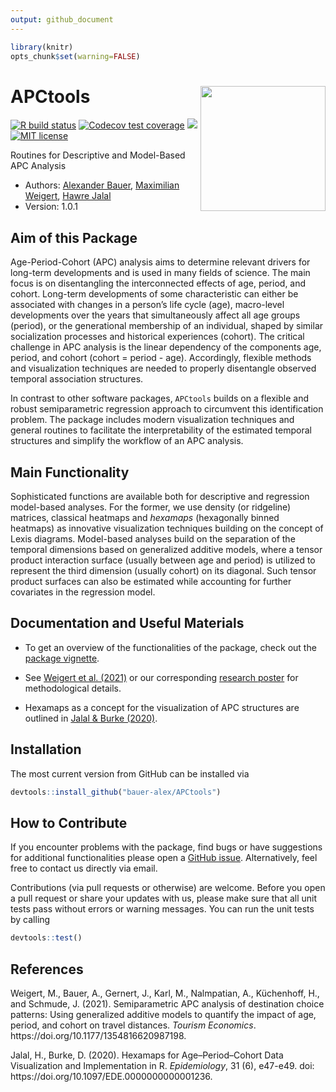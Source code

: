 ```yaml
---
output: github_document
---
```


```r
library(knitr)
opts_chunk$set(warning=FALSE)
```

# APCtools <img src="man/figures/hex-sticker/hex-sticker.svg" align="right" width="200"/>

<!-- badges: start -->
[![R build status](https://github.com/bauer-alex/APCtools/workflows/R-CMD-check/badge.svg)](https://github.com/bauer-alex/APCtools/actions)
[![Codecov test coverage](https://codecov.io/gh/bauer-alex/APCtools/branch/main/graph/badge.svg?token=KrjDYWRi2W)](https://app.codecov.io/gh/bauer-alex/APCtools)
[![](https://cranlogs.r-pkg.org/badges/grand-total/APCtools)](https://cran.r-project.org/package=APCtools)
[![MIT license](https://img.shields.io/badge/license-MIT-brightgreen.svg)](https://opensource.org/licenses/MIT)
<!-- badges: end -->

Routines for Descriptive and Model-Based APC Analysis

* Authors: [Alexander Bauer](https://www.en.stablab.stat.uni-muenchen.de/people/doktoranden/bauer1/index.html), [Maximilian Weigert](https://www.en.stablab.stat.uni-muenchen.de/people/doktoranden/weigert/index.html), [Hawre Jalal](https://www.publichealth.pitt.edu/home/directory/hawre-jalal)
* Version: 1.0.1


## Aim of this Package

Age-Period-Cohort (APC) analysis aims to determine relevant drivers for
long-term developments and is used in many fields of science.
The main focus is on disentangling the interconnected effects of age, period, and
cohort.
Long-term developments of some characteristic can either be associated
with changes in a person's life cycle (age), macro-level developments over the years
that simultaneously affect all age groups (period), or the generational
membership of an individual, shaped by similar socialization processes and historical experiences
(cohort).
The critical challenge in APC analysis is the linear dependency of the
components age, period, and cohort (cohort = period - age).
Accordingly, flexible methods and visualization techniques are needed to properly
disentangle observed temporal association structures.

In contrast to other software packages, `APCtools` builds on a flexible and robust
semiparametric regression approach to circumvent this identification problem.
The package includes modern visualization techniques and general routines to facilitate
the interpretability of the estimated temporal structures and simplify the workflow
of an APC analysis.


## Main Functionality

Sophisticated functions are available both for descriptive and regression model-based analyses.
For the former, we use density (or ridgeline) matrices, classical heatmaps and
*hexamaps* (hexagonally binned heatmaps) as innovative visualization techniques
building on the concept of Lexis
diagrams. Model-based analyses build on the separation of the temporal dimensions
based on generalized additive models, where a tensor product interaction surface
(usually between age and period) is utilized to represent the third dimension
(usually cohort) on its diagonal. Such tensor product surfaces can also be
estimated while accounting for further covariates in the regression model.

## Documentation and Useful Materials

* To get an overview of the functionalities of the package, check out the
[package vignette](https://bauer-alex.github.io/APCtools/articles/main_functionality.html).

* See [Weigert et al. (2021)](https://doi.org/10.1177/1354816620987198) or
our corresponding [research poster](https://www.researchgate.net/publication/353852226_Visualization_techniques_for_semiparametric_APC_analysis_Using_Generalized_Additive_Models_to_examine_touristic_travel_distances)
for methodological details.
    
* Hexamaps as a concept for the visualization of APC structures are outlined in
[Jalal & Burke (2020)](https://doi.org/10.1097/EDE.0000000000001236).


## Installation

The most current version from GitHub can be installed via
```r
devtools::install_github("bauer-alex/APCtools")
```


## How to Contribute

If you encounter problems with the package, find bugs or have suggestions for
additional functionalities please open a
[GitHub issue](https://github.com/bauer-alex/APCtools/issues).
Alternatively, feel free to contact us directly via email.

Contributions (via pull requests or otherwise) are welcome.
Before you open a pull request or share your updates with us, please make sure
that all unit tests pass without errors or warning messages. You can run the unit
tests by calling
```r
devtools::test()
```

## References

Weigert, M., Bauer, A., Gernert, J., Karl, M., Nalmpatian, A., Küchenhoff, H.,
and Schmude, J. (2021). Semiparametric APC analysis of destination choice
patterns: Using generalized additive models to quantify the impact of age,
period, and cohort on travel distances. *Tourism Economics*.
https://doi.org/10.1177/1354816620987198.

Jalal, H., Burke, D. (2020). Hexamaps for Age–Period–Cohort Data Visualization
and Implementation in R. *Epidemiology*, 31 (6), e47-e49. doi: https://doi.org/10.1097/EDE.0000000000001236.
